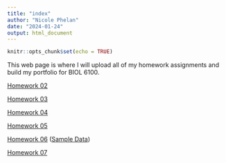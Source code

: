 ```yaml
---
title: "index"
author: "Nicole Phelan"
date: "2024-01-24"
output: html_document
---
```


```r
knitr::opts_chunk$set(echo = TRUE)
```

This web page is where I will upload all of my homework assignments and build my portfolio for BIOL 6100.

[Homework 02](NewPage.html)

[Homework 03](Homework3.html)

[Homework 04](Homework4.html)

[Homework 05](Homework5.html)

[Homework 06](Homework6.html) ([Sample Data](Homework6Sample.html))

[Homework 07](Homework7.html)
